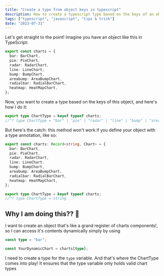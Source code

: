 ```yaml
---
title: "Create a type from object keys in typescript"
description: How to create a typescript type based on the keys of an object
tags: ["typescript", "javascript", "tips & trick"]
date: "2023-07-31"
---
```


Let's get straight to the point! Imagine you have an object like this in TypeScript:

```typescript
export const charts = {
  bar: BarChart,
  pie: PieChart,
  radar: RadarChart,
  line: LineChart,
  bump: BumpChart,
  areabump: AreaBumpChart,
  radialbar: RadialBarChart,
  heatmap: HeatMapChart,
};
```

Now, you want to create a type based on the keys of this object, and here's how I do it:

```typescript
export type ChartType = keyof typeof charts;
//^? type ChartType = "bar" | "pie" | "radar" | "line" | "bump" | "areabump" | "radialbar" | "heatmap"
```

But here's the catch: this method won't work if you define your object with a type annotation, like so:

```typescript
export const charts: Record<string, Chart> = {
  bar: BarChart,
  pie: PieChart,
  radar: RadarChart,
  line: LineChart,
  bump: BumpChart,
  areabump: AreaBumpChart,
  radialbar: RadialBarChart,
  heatmap: HeatMapChart,
};

export type ChartType = keyof typeof charts;
//^? type ChartType = string
```

## Why I am doing this?? 🤔

I want to create an object that's like a grand register of charts components!, so I can access it's contents dynamically simply by using

```typescript
const type = "bar";

const YourDynamicChart = charts[type];
```

I need to create a type for the `type` variable. And that's where the ChartType comes into play! It ensures that the type variable only holds valid chart types
